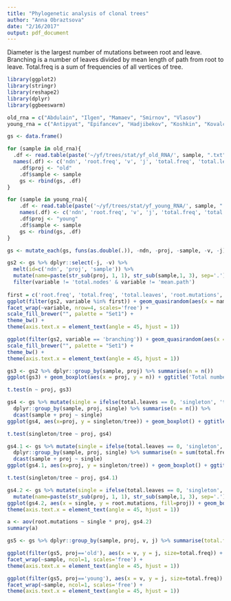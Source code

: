 ```yaml
---
title: "Phylogenetic analysis of clonal trees"
author: "Anna Obraztsova"
date: "2/16/2017"
output: pdf_document
---
```


Diameter is the largest number of mutations between root and leave.
Branching is a number of leaves divided by mean length of path from root to leave.
Total.freq is a sum of frequencies of all vertices of tree.

```r
library(ggplot2)
library(stringr)
library(reshape2)
library(dplyr)
library(ggbeeswarm)

old_rna = c("Abdulain", "Ilgen", "Mamaev", "Smirnov", "Vlasov")
young_rna = c("Antipyat", "Epifancev", "Hadjibekov", "Koshkin", "Kovalchuk")

gs <- data.frame()

for (sample in old_rna){
  .df <- read.table(paste('~/yf/trees/stat/yf_old_RNA/', sample, ".txt", sep = ""), header=T, sep="\t")
  names(.df) <- c('ndn', 'root.freq', 'v', 'j', 'total.freq', 'total.leaves', 'total.nodes', 'root.mutations', 'diameter', 'mean.path', 'total.mutations', 'branching', 'mean.degree')
	.df$proj <- "old"
	.df$sample <- sample
	gs <- rbind(gs, .df)
}

for (sample in young_rna){
	.df <- read.table(paste('~/yf/trees/stat/yf_young_RNA/', sample, ".txt", sep = ""), header=T, sep="\t")
	names(.df) <- c('ndn', 'root.freq', 'v', 'j', 'total.freq', 'total.leaves', 'total.nodes', 'root.mutations', 'diameter', 'mean.path', 'total.mutations', 'branching', 'mean.degree')
	.df$proj <- "young"
	.df$sample <- sample
	gs <- rbind(gs, .df)
}

gs <- mutate_each(gs, funs(as.double(.)), -ndn, -proj, -sample, -v, -j)

gs2 <- gs %>% dplyr::select(-j, -v) %>%
  melt(id=c('ndn', 'proj', 'sample')) %>% 
  mutate(name=paste(str_sub(proj, 1, 1), str_sub(sample,1, 3), sep='.')) %>%
  filter(variable != 'total.nodes' & variable != 'mean.path')
  
first = c('root.freq', 'total.freq', 'total.leaves', 'root.mutations', 'diameter', 'total.mutations', 'mean.degree')            
ggplot(filter(gs2, variable %in% first)) + geom_quasirandom(aes(x = name, y = value, group=proj, fill = proj), varwidth = TRUE, shape=21, color="black") +
facet_wrap(~variable, nrow=4, scales='free') +
scale_fill_brewer("", palette = "Set1") +
theme_bw() +
theme(axis.text.x = element_text(angle = 45, hjust = 1))
```


```r
ggplot(filter(gs2, variable == 'branching')) + geom_quasirandom(aes(x = name, y = log(value), group=proj, fill = proj), varwidth = TRUE, shape=21, color="black") +
scale_fill_brewer("", palette = "Set1") +
theme_bw() +
theme(axis.text.x = element_text(angle = 45, hjust = 1))
```


```r
gs3 <- gs2 %>% dplyr::group_by(sample, proj) %>% summarise(n = n())
ggplot(gs3) + geom_boxplot(aes(x = proj, y = n)) + ggtitle('Total number of clonal families')

t.test(n ~ proj, gs3)
```


```r
gs4 <- gs %>% mutate(single = ifelse(total.leaves == 0, 'singleton', 'tree')) %>%
  dplyr::group_by(sample, proj, single) %>% summarise(n = n()) %>%
  dcast(sample + proj ~ single)
ggplot(gs4, aes(x=proj, y = singleton/tree)) + geom_boxplot() + ggtitle('Single clones number to clonal trees number')

t.test(singleton/tree ~ proj, gs4)
```


```r
gs4.1 <- gs %>% mutate(single = ifelse(total.leaves == 0, 'singleton', 'tree')) %>%
  dplyr::group_by(sample, proj, single) %>% summarise(n = sum(total.freq)) %>%
  dcast(sample + proj ~ single)
ggplot(gs4.1, aes(x=proj, y = singleton/tree)) + geom_boxplot() + ggtitle('Single clones total frequency to clonal trees total frequency')

t.test(singleton/tree ~ proj, gs4.1)
```


```r
gs4.2 <- gs %>% mutate(single = ifelse(total.leaves == 0, 'singleton', 'tree')) %>%
  mutate(name=paste(str_sub(proj, 1, 1), str_sub(sample,1, 3), sep='.'))
ggplot(gs4.2, aes(x = single, y = root.mutations, fill=proj)) + geom_boxplot() + ggtitle('SHM number in root') +
theme(axis.text.x = element_text(angle = 45, hjust = 1))

a <- aov(root.mutations ~ single * proj, gs4.2)
summary(a)
```


```r
gs5 <- gs %>% dplyr::group_by(sample, proj, v, j) %>% summarise(total.freq = sum(total.freq))

ggplot(filter(gs5, proj=='old'), aes(x = v, y = j, size=total.freq)) + geom_point() +
facet_wrap(~sample, ncol=1, scales='free') +
theme(axis.text.x = element_text(angle = 45, hjust = 1))
```


```r
ggplot(filter(gs5, proj=='young'), aes(x = v, y = j, size=total.freq)) + geom_point() +
facet_wrap(~sample, ncol=1, scales='free') +
theme(axis.text.x = element_text(angle = 45, hjust = 1))
```

